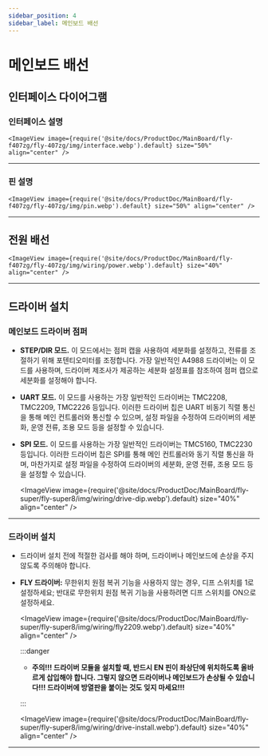 ```yaml
---
sidebar_position: 4
sidebar_label: 메인보드 배선
---
```





# 메인보드 배선

## 인터페이스 다이어그램

### 인터페이스 설명

    <ImageView image={require('@site/docs/ProductDoc/MainBoard/fly-f407zg/fly-407zg/img/interface.webp').default} size="50%" align="center" />

----

### 핀 설명

    <ImageView image={require('@site/docs/ProductDoc/MainBoard/fly-f407zg/fly-407zg/img/pin.webp').default} size="50%" align="center" />

---

## 전원 배선

    <ImageView image={require('@site/docs/ProductDoc/MainBoard/fly-f407zg/fly-407zg/img/wiring/power.webp').default} size="40%" align="center" />
----

## 드라이버 설치

### 메인보드 드라이버 점퍼

* **STEP/DIR 모드.** 이 모드에서는 점퍼 캡을 사용하여 세분화를 설정하고, 전류를 조절하기 위해 포텐티오미터를 조정합니다. 가장 일반적인 A4988 드라이버는 이 모드를 사용하며, 드라이버 제조사가 제공하는 세분화 설정표를 참조하여 점퍼 캡으로 세분화를 설정해야 합니다.
* **UART 모드.** 이 모드를 사용하는 가장 일반적인 드라이버는 TMC2208, TMC2209, TMC2226 등입니다. 이러한 드라이버 칩은 UART 비동기 직렬 통신을 통해 메인 컨트롤러와 통신할 수 있으며, 설정 파일을 수정하여 드라이버의 세분화, 운영 전류, 조용 모드 등을 설정할 수 있습니다.
* **SPI 모드.** 이 모드를 사용하는 가장 일반적인 드라이버는 TMC5160, TMC2230 등입니다. 이러한 드라이버 칩은 SPI를 통해 메인 컨트롤러와 동기 직렬 통신을 하며, 마찬가지로 설정 파일을 수정하여 드라이버의 세분화, 운영 전류, 조용 모드 등을 설정할 수 있습니다.

    <ImageView image={require('@site/docs/ProductDoc/MainBoard/fly-super/fly-super8/img/wiring/drive-dip.webp').default} size="40%" align="center" />

----

### 드라이버 설치

* 드라이버 설치 전에 적절한 검사를 해야 하며, 드라이버나 메인보드에 손상을 주지 않도록 주의해야 합니다.
* **FLY 드라이버:** 무한위치 원점 복귀 기능을 사용하지 않는 경우, 디프 스위치를 1로 설정하세요; 반대로 무한위치 원점 복귀 기능을 사용하려면 디프 스위치를 ON으로 설정하세요.

    <ImageView image={require('@site/docs/ProductDoc/MainBoard/fly-super/fly-super8/img/wiring/fly2209.webp').default} size="40%" align="center" />

    :::danger

    * **주의!!! 드라이버 모듈을 설치할 때, 반드시 EN 핀이 좌상단에 위치하도록 올바르게 삽입해야 합니다. 그렇지 않으면 드라이버나 메인보드가 손상될 수 있습니다!!! 드라이버에 방열판을 붙이는 것도 잊지 마세요!!!**

    :::

    <ImageView image={require('@site/docs/ProductDoc/MainBoard/fly-super/fly-super8/img/wiring/drive-install.webp').default} size="40%" align="center" />


----